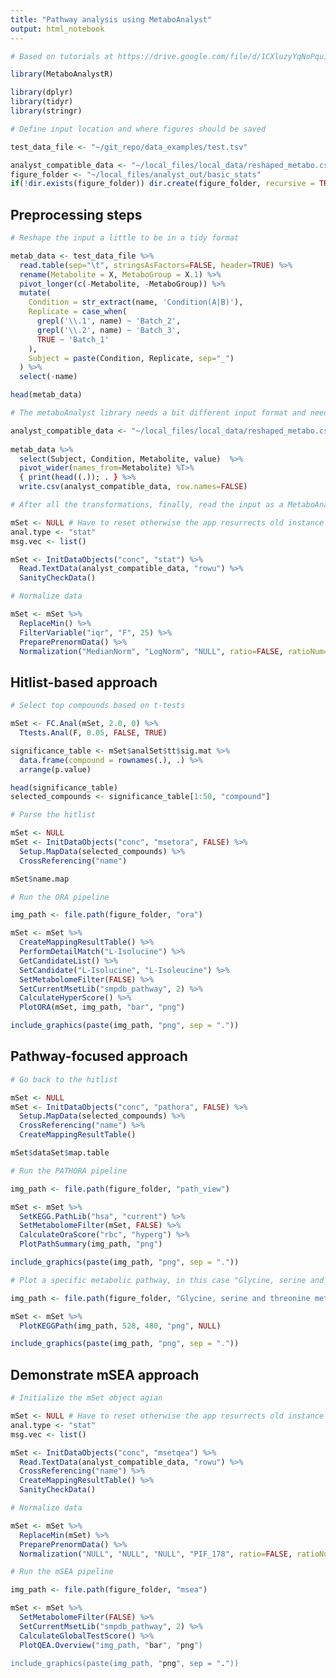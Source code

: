 ```yaml
---
title: "Pathway analysis using MetaboAnalyst"
output: html_notebook
---
```


```r
# Based on tutorials at https://drive.google.com/file/d/1CXluzyYqNoPqu1DI3HwvDAmRVGMe825m/view and https://drive.google.com/file/d/1bLHQC8G7n9XyBG4Vim63hhICb4Qtw36M/view

library(MetaboAnalystR)

library(dplyr)
library(tidyr)
library(stringr)
```

```r
# Define input location and where figures should be saved

test_data_file <- "~/git_repo/data_examples/test.tsv"

analyst_compatible_data <- "~/local_files/local_data/reshaped_metabo.csv"
figure_folder <- "~/local_files/analyst_out/basic_stats"
if(!dir.exists(figure_folder)) dir.create(figure_folder, recursive = TRUE)
```

## Preprocessing steps

```r
# Reshape the input a little to be in a tidy format

metab_data <- test_data_file %>%
  read.table(sep="\t", stringsAsFactors=FALSE, header=TRUE) %>%
  rename(Metabolite = X, MetaboGroup = X.1) %>%
  pivot_longer(c(-Metabolite, -MetaboGroup)) %>%
  mutate(
    Condition = str_extract(name, 'Condition(A|B)'),
    Replicate = case_when(
      grepl('\\.1', name) ~ 'Batch_2',
      grepl('\\.2', name) ~ 'Batch_3',
      TRUE ~ 'Batch_1'
    ),
    Subject = paste(Condition, Replicate, sep="_")
  ) %>%
  select(-name)

head(metab_data)
```

```r
# The metaboAnalyst library needs a bit different input format and needs an input file (data frame is not good enough)

analyst_compatible_data <- "~/local_files/local_data/reshaped_metabo.csv"
  
metab_data %>%
  select(Subject, Condition, Metabolite, value)  %>%
  pivot_wider(names_from=Metabolite) %T>%
  { print(head((.)); . } %>%
  write.csv(analyst_compatible_data, row.names=FALSE)
```

```r
# After all the transformations, finally, read the input as a MetaboAnalyst object (mSet)

mSet <- NULL # Have to reset otherwise the app resurrects old instance from global when chunk is rerun
anal.type <- "stat"
msg.vec <- list()

mSet <- InitDataObjects("conc", "stat") %>%
  Read.TextData(analyst_compatible_data, "rowu") %>%
  SanityCheckData()
```

```r
# Normalize data

mSet <- mSet %>%
  ReplaceMin() %>%
  FilterVariable("iqr", "F", 25) %>%
  PreparePrenormData() %>%
  Normalization("MedianNorm", "LogNorm", "NULL", ratio=FALSE, ratioNum=20)
```

## Hitlist-based approach


```r
# Select top compounds based on t-tests

mSet <- FC.Anal(mSet, 2.0, 0) %>%
  Ttests.Anal(F, 0.05, FALSE, TRUE)

significance_table <- mSet$analSet$tt$sig.mat %>%
  data.frame(compound = rownames(.), .) %>%
  arrange(p.value)

head(significance_table)
selected_compounds <- significance_table[1:50, "compound"]
```

```r
# Parse the hitlist

mSet <- NULL
mSet <- InitDataObjects("conc", "msetora", FALSE) %>%
  Setup.MapData(selected_compounds) %>%
  CrossReferencing("name")

mSet$name.map
```

```r
# Run the ORA pipeline

img_path <- file.path(figure_folder, "ora")

mSet <- mSet %>%
  CreateMappingResultTable() %>%
  PerformDetailMatch("L-Isolucine") %>%
  GetCandidateList() %>%
  SetCandidate("L-Isolucine", "L-Isoleucine") %>%
  SetMetabolomeFilter(FALSE) %>%
  SetCurrentMsetLib("smpdb_pathway", 2) %>%
  CalculateHyperScore() %>%
  PlotORA(mSet, img_path, "bar", "png")

include_graphics(paste(img_path, "png", sep = "."))
```

## Pathway-focused approach

```r
# Go back to the hitlist

mSet <- NULL
mSet <- InitDataObjects("conc", "pathora", FALSE) %>%
  Setup.MapData(selected_compounds) %>%
  CrossReferencing("name") %>%
  CreateMappingResultTable()

mSet$dataSet$map.table
```

```r
# Run the PATHORA pipeline

img_path <- file.path(figure_folder, "path_view")

mSet <- mSet %>%
  SetKEGG.PathLib("hsa", "current") %>%
  SetMetabolomeFilter(mSet, FALSE) %>%
  CalculateOraScore("rbc", "hyperg") %>%
  PlotPathSummary(img_path, "png")

include_graphics(paste(img_path, "png", sep = "."))
```

```r
# Plot a specific metabolic pathway, in this case "Glycine, serine and threonine metabolism"

img_path <- file.path(figure_folder, "Glycine, serine and threonine metabolism")

mSet <- mSet %>%
  PlotKEGGPath(img_path, 528, 480, "png", NULL)

include_graphics(paste(img_path, "png", sep = "."))
```

## Demonstrate mSEA approach

```r
# Initialize the mSet object agian

mSet <- NULL # Have to reset otherwise the app resurrects old instance from global when chunk is rerun
anal.type <- "stat"
msg.vec <- list()

mSet <- InitDataObjects("conc", "msetqea") %>%
  Read.TextData(analyst_compatible_data, "rowu") %>%
  CrossReferencing("name") %>%
  CreateMappingResultTable() %>%
  SanityCheckData()
```

```r
# Normalize data

mSet <- mSet %>%
  ReplaceMin(mSet) %>%
  PreparePrenormData() %>%
  Normalization("NULL", "NULL", "NULL", "PIF_178", ratio=FALSE, ratioNum=20)
```

```r
# Run the mSEA pipeline

img_path <- file.path(figure_folder, "msea")

mSet <- mSet %>%
  SetMetabolomeFilter(FALSE) %>%
  SetCurrentMsetLib("smpdb_pathway", 2) %>%
  CalculateGlobalTestScore() %>%
  PlotQEA.Overview("img_path, "bar", "png")

include_graphics(paste(img_path, "png", sep = "."))
```